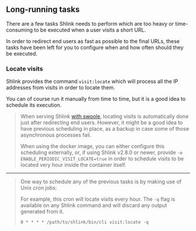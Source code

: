 ## Long-running tasks

There are a few tasks Shlink needs to perform which are too heavy or time-consuming to be executed when a user visits a short URL.

In order to redirect end users as fast as possible to the final URLs, these tasks have been left for you to configure when and how often should they be executed.

### Locate visits

Shlink provides the command `visit:locate` which will process all the IP addresses from visits in order to locate them.

You can of course run it manually from time to time, but it is a good idea to schedule its execution.

> When serving Shlink [with swoole](/documentation/serve-with-swoole), locating visits is automatically done just after redirecting end users. However, it might be a good idea to have previous scheduling in place, as a backup in case some of those asynchronous processes fail.
>
> When using the docker image, you can either configure this scheduling externally, or, if using Shlink v2.8.0 or newer, provide `-e ENABLE_PERIODIC_VISIT_LOCATE=true` in order to schedule visits to be located very hour inside the container itself.

---

> One way to schedule any of the previous tasks is by making use of Unix cron jobs:
>
> For example, this cron will locate visits every hour. The `-q` flag is available on any Shlink command and will discard any output generated from it.
>
> `0 * * * * /path/to/shlink/bin/cli visit:locate -q`

